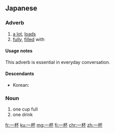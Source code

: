 ==Japanese==
{{ja-kanjitab|いち|はい|k1=いっ|k2=ぱい|yomi=on|r=y}}

===Adverb===
{{ja-pos|いっぱい|adverb}}

# [[a lot]], [[loads]]
# [[fully]], [[fill]]ed with

====Usage notes====
This adverb is essential in everyday conversation.

====Descendants====
* Korean: {{ko-l|입빠이}}

===Noun===
{{ja-noun|いっぱい}}

# one cup full
# one drink

[[fr:一杯]]
[[ku:一杯]]
[[mg:一杯]]
[[fj:一杯]]
[[chr:一杯]]
[[zh:一杯]]